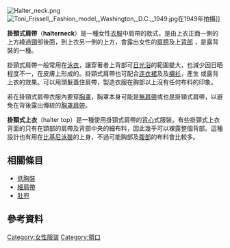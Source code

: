 [[Image:Halter_neck.png|right]]
[[File:Toni_Frissell,_Fashion_model,_Washington,_D.C.,_1949.jpg|thumb]]在1949年拍攝]]

'''掛頸式肩帶'''（'''halterneck'''）是一種女性[[衣服|衣服]]中肩帶的款式，是由上衣正面一側的上方繞過[[頸|頸]]部後面，到上衣另一側的上方，會露出女性的[[肩膀|肩膀]]及上[[背部|背部]]<!--<ref name=weddress>{{cite web|url=http://www.weddingcorners.net/wp-content/uploads/2010/05/halter-neck-wedding-dresses-pics.3-Allie-Renee.jpg |title=Halter neck wedding dress |date= |accessdate=2013-03-14}}{{dead link|date=May 2015}}</ref>{{failed verification|date=May 2015}}-->，是露背裝的一種。

掛頸式肩帶一般常用在[[泳衣|泳衣]]，讓穿著者上背部可[[日光浴|日光浴]]的範圍變大，也減少因日晒程度不一，在皮膚上形成的{{le|日晒线|tan lines}}。掛頸式肩帶也可配合[[连衣裙|连衣裙]]及及[[襯衫|襯衫]]，產生{{le|露背裝|backless dress}}<!--<ref name=weddress />-->或露背上衣的效果。可以用頭髮蓋住肩帶，製造衣服在胸部以上沒有任何布料的印象。

若在掛頸式肩帶衣服內要穿[[胸罩|胸罩]]，胸罩本身可能是[[無肩帶胸罩|無肩帶]]或也是掛頸式肩帶，以避免在背後露出傳統的[[胸罩肩帶|胸罩肩帶]]。

'''掛頸式上衣'''（halter top）是一種使用掛頸式肩帶的[[背心|背心]]式服裝。有些掛頸式上衣背面的只有在頸部的肩帶及背部中央的細布料，因此幾乎可以裸露整個背部。這種設計也有用在[[比基尼泳裝|比基尼泳裝]]的上身，不過可能胸部及[[腹部|腹部]]的布料會比較多。

==相關條目==
{{Wiktionary|Halter}}
* [[低胸裝|低胸裝]]
* [[細肩帶|細肩帶]]
* [[肚兜|肚兜]]

==參考資料==
{{reflist}}

{{服裝}}
{{時尚小作品}}
[[Category:女性服装|Category:女性服装]]
[[Category:領口|Category:領口]]